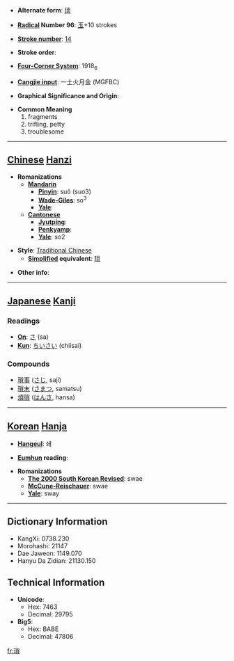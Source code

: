 * '''Alternate form''': [[琐]]

* '''[[Wiktionary:Chinese radical index| Radical]] Number 96''': [[Wiktionary:Chinese radical index 玉|玉]]+10 strokes

* '''[[Wiktionary:Chinese total strokes index|Stroke number]]''': [[Wiktionary:Chinese total strokes index 14|14]]

* '''Stroke order''': 

* '''[[Wiktionary:Chinese four corner index|Four-Corner System]]''': 1918<sub>6</sub>

* '''[[Wiktionary:Chinese Cangjie index|Cangjie input]]''': 一土火月金 (MGFBC)

* '''Graphical Significance and Origin''': 

* '''Common Meaning'''
*#fragments
*# trifling, petty
*# troublesome


----

== [[Chinese]] [[Hanzi]] ==

* '''Romanizations'''
** '''[[Mandarin]]'''
*** '''[[Pinyin]]''': suǒ (suo3)
*** '''[[Wade-Giles]]''': so<sup>3</sup>
*** '''[[Yale]]''': 
** '''[[Cantonese]]'''
*** '''[[Jyutping]]''':
*** '''[[Penkyamp]]''': 
*** '''[[Yale]]''': so2

* '''Style''': [[Traditional Chinese]] 
** '''[[Simplified Chinese|Simplified]] equivalent''': [[琐]]

* '''Other info''': 

----

== [[Japanese]] [[Kanji]] ==

===Readings===
* '''[[On]]''': [[さ]] (sa)
* '''[[Kun]]''': [[ちいさい]] (chiisai)
===Compounds===
*[[瑣事]] ([[さじ]], saji)
*[[瑣末]] ([[さまつ]], samatsu)
*[[煩瑣]] ([[はんさ]], hansa)
----

== [[Korean]] [[Hanja]] ==

* '''[[Hangeul]]''': 쇄

* '''[[Eumhun]] reading''': 

* '''Romanizations'''
** '''[[The 2000 South Korean Revised Romanization|The 2000 South Korean Revised]]''': swae
** '''[[McCune-Reischauer]]''': swae
** '''[[Yale]]''': sway

----

== Dictionary Information ==

* KangXi: 0738.230
* Morohashi: 21147
* Dae Jaweon: 1149.070
* Hanyu Da Zidian: 21130.150

== Technical Information ==

* '''Unicode''':
** Hex: 7463
** Decimal: 29795
* '''Big5''':
** Hex: BABE
** Decimal: 47806

[[fr:瑣]]